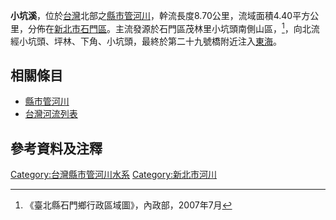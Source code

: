 {{Infobox river
|name=小坑溪
|image=
|length=8.70公里
|basin_size=4.40平方公里
|source1_location=小坑頭
|mouth_location=[[東海|東海]]
|basin_countries=[[台灣|台灣]]
}}

'''小坑溪'''，位於[[台灣|台灣]]北部之[[縣市管河川|縣市管河川]]，幹流長度8.70公里，流域面積4.40平方公里，分佈在[[新北市|新北市]][[石門區|石門區]]。主流發源於石門區茂林里小坑頭南側山區，<ref>《臺北縣石門鄉行政區域圖》，內政部，2007年7月</ref>，向北流經小坑頭、坪林、下角、小坑頭，最終於第二十九號橋附近注入[[東海|東海]]。

==相關條目==
*[[縣市管河川|縣市管河川]]
*[[台灣河流列表|台灣河流列表]]

==參考資料及注釋==
<div class="references-small">
<references />
</div>

{{台灣河流}}

[[Category:台灣縣市管河川水系|Category:台灣縣市管河川水系]]
[[Category:新北市河川|Category:新北市河川]]